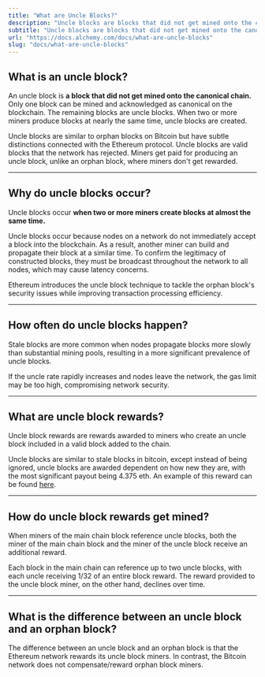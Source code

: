 ```yaml
---
title: "What are Uncle Blocks?"
description: "Uncle blocks are blocks that did not get mined onto the canonical chain. When two or more miners produce blocks at nearly the same time, uncle blocks are created."
subtitle: "Uncle blocks are blocks that did not get mined onto the canonical chain. When two or more miners produce blocks at nearly the same time, uncle blocks are created."
url: "https://docs.alchemy.com/docs/what-are-uncle-blocks"
slug: "docs/what-are-uncle-blocks"
---
```


## What is an uncle block?

An uncle block is **a block that did not get mined onto the canonical chain.** Only one block can be mined and acknowledged as canonical on the blockchain. The remaining blocks are uncle blocks. When two or more miners produce blocks at nearly the same time, uncle blocks are created.

Uncle blocks are similar to orphan blocks on Bitcoin but have subtle distinctions connected with the Ethereum protocol. Uncle blocks are valid blocks that the network has rejected. Miners get paid for producing an uncle block, unlike an orphan block, where miners don't get rewarded.

***

## Why do uncle blocks occur?

Uncle blocks occur **when two or more miners create blocks at almost the same time.**

Uncle blocks occur because nodes on a network do not immediately accept a block into the blockchain. As a result, another miner can build and propagate their block at a similar time. To confirm the legitimacy of constructed blocks, they must be broadcast throughout the network to all nodes, which may cause latency concerns.

Ethereum introduces the uncle block technique to tackle the orphan block's security issues while improving transaction processing efficiency.

***

## How often do uncle blocks happen?

Stale blocks are more common when nodes propagate blocks more slowly than substantial mining pools, resulting in a more significant prevalence of uncle blocks.

If the uncle rate rapidly increases and nodes leave the network, the gas limit may be too high, compromising network security.

***

## What are uncle block rewards?

Uncle block rewards are rewards awarded to miners who create an uncle block included in a valid block added to the chain.

Uncle blocks are similar to stale blocks in bitcoin, except instead of being ignored, uncle blocks are awarded dependent on how new they are, with the most significant payout being 4.375 eth. An example of this reward can be found [here](https://etherscan.io/block/1378035).

***

## How do uncle block rewards get mined?

When miners of the main chain block reference uncle blocks, both the miner of the main chain block and the miner of the uncle block receive an additional reward.

Each block in the main chain can reference up to two uncle blocks, with each uncle receiving 1/32 of an entire block reward. The reward provided to the uncle block miner, on the other hand, declines over time.

***

## What is the difference between an uncle block and an orphan block?

The difference between an uncle block and an orphan block is that the Ethereum network rewards its uncle block miners. In contrast, the Bitcoin network does not compensate/reward orphan block miners.
